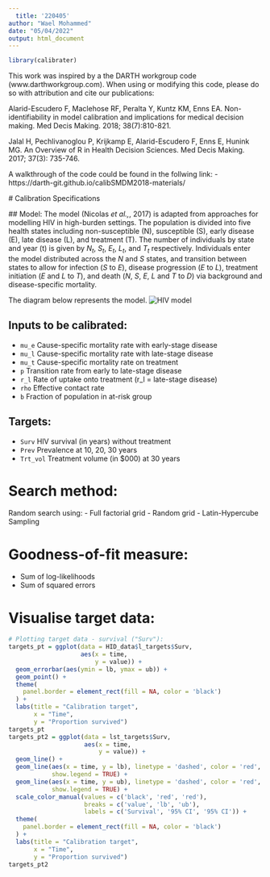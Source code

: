 ```yaml
---
  title: '220405'
author: "Wael Mohammed"
date: "05/04/2022"
output: html_document
---
```


  ```r
library(calibrater)
```

This work was inspired by a the DARTH workgroup code (www.darthworkgroup.com). When using or modifying this code, please do so with attribution and cite our publications:

  Alarid-Escudero F, Maclehose RF, Peralta Y, Kuntz KM, Enns EA. Non-identifiability in model calibration and implications for medical decision making. Med Decis Making. 2018; 38(7):810-821.

Jalal H, Pechlivanoglou P, Krijkamp E, Alarid-Escudero F, Enns E, Hunink MG. An Overview of R in Health Decision Sciences. Med Decis Making. 2017; 37(3): 735-746.

A walkthrough of the code could be found in the follwing link:
  - https://darth-git.github.io/calibSMDM2018-materials/

  # Calibration Specifications

  ## Model:
  The model (Nicolas _et al.,_, 2017) is adapted from approaches for modelling HIV in high-burden settings. The population is divided into five health states including non-susceptible (N), susceptible (S), early disease (E), late disease (L), and treatment (T). The number of individuals by state and year (t) is given by $N_t$, $S_t$, $E_t$, $L_t$, and $T_t$ respectively. Individuals enter the model distributed across the $N$ and $S$ states, and transition between states to allow for infection ($S$ to $E$), disease progression ($E$ to $L$), treatment initiation ($E$ and $L$ to $T$), and death ($N$, $S$, $E$, $L$ and $T$ to $D$) via background and disease-specific mortality.

The diagram below represents the model.
![HIV model](images/HIV_model.JPG)

## Inputs to be calibrated:
- `mu_e` Cause-specific mortality rate with early-stage disease
- `mu_l` Cause-specific mortality rate with late-stage disease
- `mu_t` Cause-specific mortality rate on treatment
- `p` Transition rate from early to late-stage disease
- `r_l` Rate of uptake onto treatment (r_l = late-stage disease)
- `rho` Effective contact rate
- `b` Fraction of population in at-risk group

## Targets:
- `Surv` HIV survival (in years) without treatment
- `Prev` Prevalence at 10, 20, 30 years
- `Trt_vol` Treatment volume (in $000) at 30 years

# Search method:
Random search using:
  - Full factorial grid
- Random grid
- Latin-Hypercube Sampling

# Goodness-of-fit measure:
- Sum of log-likelihoods
- Sum of squared errors

# Visualise target data:

```r
# Plotting target data - survival ("Surv"):
targets_pt = ggplot(data = HID_data$l_targets$Surv,
                    aes(x = time,
                        y = value)) +
  geom_errorbar(aes(ymin = lb, ymax = ub)) +
  geom_point() +
  theme(
    panel.border = element_rect(fill = NA, color = 'black')
  ) +
  labs(title = "Calibration target",
       x = "Time",
       y = "Proportion survived")
targets_pt
targets_pt2 = ggplot(data = lst_targets$Surv,
                     aes(x = time,
                         y = value)) +
  geom_line() +
  geom_line(aes(x = time, y = lb), linetype = 'dashed', color = 'red',
            show.legend = TRUE) +
  geom_line(aes(x = time, y = ub), linetype = 'dashed', color = 'red',
            show.legend = TRUE) +
  scale_color_manual(values = c('black', 'red', 'red'),
                     breaks = c('value', 'lb', 'ub'),
                     labels = c('Survival', '95% CI', '95% CI')) +
  theme(
    panel.border = element_rect(fill = NA, color = 'black')
  ) +
  labs(title = "Calibration target",
       x = "Time",
       y = "Proportion survived")
targets_pt2
```


